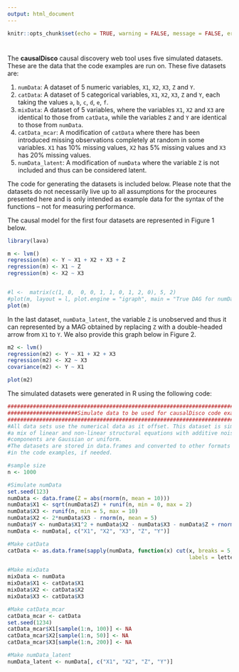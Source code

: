 ---
output: html_document
---

```{r setup, include=FALSE}
knitr::opts_chunk$set(echo = TRUE, warning = FALSE, message = FALSE, error = FALSE)
```

#

The **causalDisco** causal discovery web tool uses five simulated datasets. These are the data that the code examples are run on. These five datasets are:

1. `numData`: A dataset of 5 numeric variables, `X1`, `X2`, `X3`, `Z` and `Y`.
2. `catData`: A dataset of 5 categorical variables, `X1`, `X2`, `X3`, `Z` and `Y`, each taking the values `a`, `b`, `c`, `d`, `e`, `f`. 
3. `mixData`: A dataset of 5 variables, where the variables `X1`, `X2` and `X3` are identical to those from `catData`, while the variables `Z` and `Y` are identical to those from `numData`.
4. `catData_mcar`: A modification of `catData` where there has been introduced missing observations completely at random in some variables. `X1` has 10% missing values, `X2` has 5% missing values and `X3` has 20% missing values.
5. `numData_latent`: A modification of `numData` where the variable `Z` is not included and thus can be considered latent.

The code for generating the datasets is included below. Please note that the datasets do not necessarily live up to all assumptions for the proceures presented here and is only intended as example data for the syntax of the functions -- not for measuring performance. 

The causal model for the first four datasets are represented in Figure 1 below.

```{r, echo = FALSE, fig.width = 8, fig.height = 2, fig.cap  ="*Figure 1: True DAG for the datasets numData, catData, mixData and catData_mcar.*"}
library(lava)

m <- lvm()
regression(m) <- Y ~ X1 + X2 + X3 + Z
regression(m) <- X1 ~ Z
regression(m) <- X2 ~ X3


#l <-  matrix(c(1, 0,  0, 0, 1, 1, 0, 1, 2, 0), 5, 2)
#plot(m, layout = l, plot.engine = "igraph", main = "True DAG for numData, catData,  \n mixData and catData_mcar")
plot(m)
``` 


In the last dataset, `numData_latent`, the variable `Z` is unobserved and thus it can represented by a MAG obtained by replacing `Z` with a double-headed arrow from `X1` to `Y`. We also provide this graph below in Figure 2. 
 
```{r, echo = FALSE, fig.width = 6, fig.height = 3, fig.cap  ="*Figure 2: True MAG for the dataset numData_latent.*"}
m2 <- lvm()
regression(m2) <- Y ~ X1 + X2 + X3 
regression(m2) <- X2 ~ X3
covariance(m2) <- Y ~ X1

plot(m2)
``` 

The simulated datasets were generated in R using the following code:

```{r, eval = FALSE}
############################################################################################
######################Simulate data to be used for causalDisco code examples################
############################################################################################
#All data sets use the numerical data as it offset. This dataset is simulated as 
#a mix of linear and non-linear structural equations with additive noise. The noise 
#components are Gaussian or uniform. 
#The datasets are stored in data.frames and converted to other formats (e.g. matrix) 
#in the code examples, if needed.

#sample size
n <- 1000 

#Simulate numData
set.seed(123)
numData <- data.frame(Z = abs(rnorm(n, mean = 10))) 
numData$X1 <- sqrt(numData$Z) + runif(n, min = 0, max = 2)
numData$X3 <- runif(n, min = 5, max = 10)
numData$X2 <- 2*numData$X3 - rnorm(n, mean = 5) 
numData$Y <- numData$X1^2 + numData$X2 - numData$X3 - numData$Z + rnorm(n, mean = 10)
numData <- numData[, c("X1", "X2", "X3", "Z", "Y")]

#Make catData
catData <- as.data.frame(sapply(numData, function(x) cut(x, breaks = 5,
                                                         labels = letters[1:5])))

#Make mixData
mixData <- numData
mixData$X1 <- catData$X1
mixData$X2 <- catData$X2
mixData$X3 <- catData$X3

#Make catData_mcar
catData_mcar <- catData
set.seed(1234)
catData_mcar$X1[sample(1:n, 100)] <- NA
catData_mcar$X2[sample(1:n, 50)] <- NA
catData_mcar$X3[sample(1:n, 200)] <- NA

#Make numData_latent
numData_latent <- numData[, c("X1", "X2", "Z", "Y")]

``` 